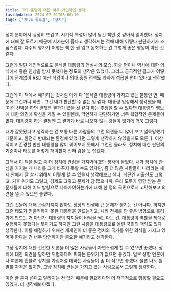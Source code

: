 ```yaml
---
title: 그의 운명에 대한 아주 개인적인 생각
lastUpdated: 2024-07-01T08:00:10
tags: ["2024 독후감", "정치"]
---
```



<Bookmark image="https://shopping-phinf.pstatic.net/main_4837703/48377038621.20240613092330.jpg" url="https://search.shopping.naver.com/book/catalog/48377038621" description="무도한 시대를 넘을 정치 비평의 품격. 우리가 묻고 싶었던 것, 그리고 유시민의 답 “시민들은 서로 묻는다. 집권당이 역사적인 총선 참패를 당했는데도 대통령은 아무 일 없는 듯 행동한다. 윤석열은 임기를 마칠 수 있을까? 임기를 마치게 해도 대한민국 괜찮을까? 그 질문에 대답해 보려고 책을 썼다.”"/>

정치 분야에서 굉장히 뜨겁고, 시기적 특성이 많이 담긴 책인 것 같아서 읽어봤다. 정치에 대해 잘 모르기 때문에 저자분이 옳다고 생각하시는 것에 대해 어떻다 판단하기가 조심스럽다. 다수의 평가가 어떻든 책 한 권 읽고 동조하는 건 그렇게 좋은 행동이 아닌 것 같다.

그런데 일단 개인적으로도 윤석열 대통령의 연설시의 모습, 화술 면이나 역사에 대한 의식에서 좋은 인상을 받지 못했다는 정도의 생각은 있었다. 그리고 궁극적인 결과가 어떻냐에 관계없이 R&D 예산 삭감이나 의대 증원 정책도 과하게 성급한 면이 있다고 생각했다. 

그런데 이 책에서 얘기하는 것처럼 이게 다 '윤석열 대통령이 가지고 있는 불통인 면' 때문에 그런거냐 하면.. 그건 내가 판단할 수 없는 일 같다. 대통령 입장에서 생각했을 때 '이런 선택을 하면 괜찮은 결과가 있을 것 같다'하는 추정을 할 수 있다면 대통령의 행보에 대한 의견에 확신을 가질 수 있을텐데, 막연하게 판단하기엔 너무 복합적인 문제들이 많다. 대통령이 하는 결정엔 그 결과가 바로 나오지 않는 것들이 많기에 더욱 그렇다.

내가 잘못됐다고 생각하는 건 보통 다른 사람들의 그런 의견을 더 많이 보고 설득당했기 때문이고, 완전히 반대되는 환경에 있었다면 그렇게 생각하지 않았을지도 모른다. 이상적이고 존경할 만한 대통령을 많이 겪어보지 못해서 그런진 몰라도, 정치에 대한 판단의 기준이나 태도를 어떻게 해야할지 전혀 감을 못 잡겠다.

그래서 이 책을 읽고 좀 더 정치에 관심을 가져봐야겠단 생각이 들었다. 내가 정치에 관심을 가지는 게 나라를 크게 바꾸지 못할 수도 있지만, 좀 더 많은 사람들이 나라라는 체제 안에서 잘 살기 위해서 어떻게 할 수 있을지 생각해보고 싶다. 최근엔 저출산도 그렇고, 기후 위기도 그렇고, 경제도 그렇고 문제가 참 많으니까, 우리 모두가 영향 받는 큰 문제들에 대해 어느 방향으로 나아가야하는가에 대해 한 명의 국민으로서 고민해보고 의견을 낼 수 있으면 좋겠다.

그런 것들에 대해 관심가지지 않아도 당장의 인생에 큰 문제가 생기는 건 아니다. 하지만 그런 태도가 믿음직하지 못한 대통령을 만드는거고, 나라 전체를 안 좋은 방향으로 흘러가게 만드는 거 아닌가. 대통령의 지지율이 바닥을 찍는다는 건, 대통령이 역할을 제대로 수행하지 못했다는 뜻이기도 하지만 그런 사람을 대통령으로 올린 국민의 책임도 있다 생각한다. 이를 해결하기 위해선 개개인이 더 좋은 정치와 국가를 위한 의식을 가지고 있어야 한다는 건 너무 당연하지만 중요한 얘기라고 생각한다.

그냥 정치에 대한 건전한 토론을 더 많은 사람들이 자연스럽게 할 수 있으면 좋겠다. 정치에 대한 의견을 말하면 위험하다며 피하는 분위기가 없으면 좋겠다. 일부 성향 언론이나 여론에 휩쓸려 정치를 가십처럼 대하는 사람들이 좀 더 적으면 좋겠다. 물론 나도 뭘 말할 자격은 없지만, 그냥 정치에 관심을 가지고 있는 사람으로서 그렇게 생각한다. 

이런 글 혼자 쓴다고 달라지는 건 없기 때문에 필요하다면 더 적극적으로 행동할 필요도 있겠지. 더 생각해봐야겠다.
